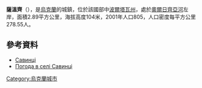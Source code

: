 {{no footnotes|time=2015-09-15T01:59:19+00:00}}
{{coord|49|55|6|N|32|33|53|E|scale:100000_region:UA|display=title}}

'''薩溫齊'''（{{lang-uk|Савинці}}），是[[烏克蘭|烏克蘭]]的城鎮，位於該國部中[[波爾塔瓦州|波爾塔瓦州]]，處於[[奧爾日齊亞河|奧爾日齊亞河]]左岸，面積2.89平方公里，海拔高度104米，2001年人口805，人口密度每平方公里278.55人。

==參考資料==
*[http://w1.c1.rada.gov.ua/pls/z7503/A005?rdat1=31.03.2014&rf7571=26238 Савинці]
* [http://weather.in.ua/ua/poltavskaja/23079 Погода в селі Савинці]

{{Ukraine-geo-stub}}
[[Category:烏克蘭城市|Category:烏克蘭城市]]